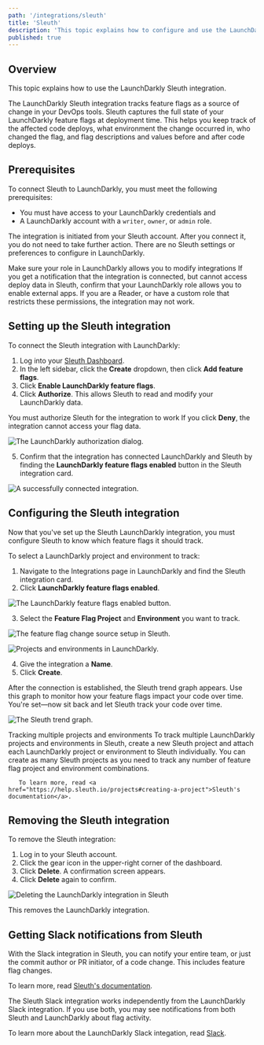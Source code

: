```yaml
---
path: '/integrations/sleuth'
title: 'Sleuth'
description: 'This topic explains how to configure and use the LaunchDarkly integration to track feature flags as a source of change in Sleuth.'
published: true
---
```


## Overview

This topic explains how to use the LaunchDarkly Sleuth integration.

The LaunchDarkly Sleuth integration tracks feature flags as a source of change in your DevOps tools. Sleuth captures the full state of your LaunchDarkly feature flags at deployment time. This helps you keep track of the affected code deploys, what environment the change occurred in, who changed the flag, and flag descriptions and values before and after code deploys.

## Prerequisites

To connect Sleuth to LaunchDarkly, you must meet the following prerequisites:

* You must have access to your LaunchDarkly credentials and
* A LaunchDarkly account with a `writer`, `owner`, or `admin` role. 

The integration is initiated from your Sleuth account. After you connect it, you do not need to take further action. There are no Sleuth settings or preferences to configure in LaunchDarkly.

<Callout intent="alert">
  <CalloutTitle>Make sure your role in LaunchDarkly allows you to modify integrations</CalloutTitle>
     <CalloutDescription>   
       If you get a notification that the integration is connected, but cannot access deploy data in Sleuth, confirm that your LaunchDarkly role allows you to enable external apps. If you are a Reader, or have a custom role that restricts these permissions, the integration may not work.
     </CalloutDescription>
   </Callout>

## Setting up the Sleuth integration

To connect the Sleuth integration with LaunchDarkly:

1. Log into your [Sleuth Dashboard](https://app.sleuth.io/accounts/login/).
2. In the left sidebar, click the **Create** dropdown, then click **Add feature flags**.
3. Click **Enable LaunchDarkly feature flags**. 
4. Click **Authorize**. This allows Sleuth to read and modify your LaunchDarkly data. 

<Callout intent="info">
  <CalloutTitle>You must authorize Sleuth for the integration to work</CalloutTitle>
     <CalloutDescription>
      If you click <strong>Deny</strong>, the integration cannot access your flag data.
     </CalloutDescription>
   </Callout>

![The LaunchDarkly authorization dialog.](../images/sleuth-ld-integration-auth-dialog.png)

5. Confirm that the integration has connected LaunchDarkly and Sleuth by finding the **LaunchDarkly feature flags enabled** button in the Sleuth integration card.

![A successfully connected integration.](../images/sleuth-ld-integration-success-dialog_3.png)

## Configuring the Sleuth integration

Now that you've set up the Sleuth LaunchDarkly integration, you must configure Sleuth to know which feature flags it should track. 

To select a LaunchDarkly project and environment to track:  

1. Navigate to the Integrations page in LaunchDarkly and find the Sleuth integration card.
2. Click **LaunchDarkly feature flags enabled**. 

![The LaunchDarkly feature flags enabled button.](../images/sleuth-ld-integration-success-dialog_3.png)

3. Select the **Feature Flag Project** and **Environment** you want to track.

![The feature flag change source setup in Sleuth.](../images/sleuth-ld-integration-config-dialog.png)  

![Projects and environments in LaunchDarkly.](../images/sleuth-ld-integration-projects-dialog.png)

4. Give the integration a **Name**. 
5. Click **Create**. 

After the connection is established, the Sleuth trend graph appears. Use this graph to monitor how your feature flags impact your code over time. You're set&mdash;now sit back and let Sleuth track your code over time. 

![The Sleuth trend graph.](../images/sleuth-ld-integration-trendgraph.png)

<Callout intent="info">
  <CalloutTitle>Tracking multiple projects and environments</CalloutTitle>
    <CalloutDescription>
       To track multiple LaunchDarkly projects and environments in Sleuth, create a new Sleuth project and attach each LaunchDarkly project or environment to Sleuth individually. You can create as many Sleuth projects as you need to track any number of feature flag project and environment combinations. 
       
       To learn more, read <a href="https://help.sleuth.io/projects#creating-a-project">Sleuth's documentation</a>.  
  </CalloutDescription>
</Callout>

## Removing the Sleuth integration

To remove the Sleuth integration:

1. Log in to your Sleuth account.
2. Click the gear icon in the upper-right corner of the dashboard. 
3. Click **Delete**. A confirmation screen appears.
4. Click **Delete** again to confirm. 

![Deleting the LaunchDarkly integration in Sleuth](../images/sleuth-ld-integration-delete_2.png)

This removes the LaunchDarkly integration.

## Getting Slack notifications from Sleuth

With the Slack integration in Sleuth, you can notify your entire team, or just the commit author or PR initiator, of a code change. This includes feature flag changes. 

To learn more, read <a href="https://help.sleuth.io/integrations-1/chat-ops/slack">Sleuth's documentation</a>. 

The Sleuth Slack integration works independently from the LaunchDarkly Slack integration. If you use both, you may see notifications from both Sleuth and LaunchDarkly about flag activity. 

To learn more about the LaunchDarkly Slack integation, read [Slack](/integrations/slack/).
